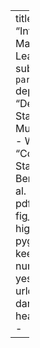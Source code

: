 
---
title: "Introduction to Machine Learning"
subtitle: `r params$set_title`
department: "Department of Statistics -- LMU Munich"
author:
- Working Group "Computational Statistics" -- Bernd Bischl et al.
pdf_document:
    fig_caption: yes
    highlight: pygments
    keep_tex: yes
    number_sections: yes
    toc: yes
urlcolor: darkgray
header-includes:
  - \usepackage[english]{babel}
  - \usepackage[utf8]{inputenc}
  - \usepackage{dsfont}
  - \usepackage{verbatim}
  - \usepackage{amsmath}
  - \usepackage{amsfonts}
  - \usepackage{csquotes}
  - \usepackage{multirow}
  - \usepackage{longtable}
  - \usepackage{enumerate}
  - \usepackage[absolute,overlay]{textpos}
  - \usepackage{psfrag}
  - \usepackage{algorithm}
  - \usepackage{algpseudocode}
  - \usepackage{eqnarray}
  - \usepackage{arydshln}
  - \usepackage{tabularx}
  - \usepackage{placeins}
  - \usepackage{tikz}
  - \usepackage{setspace}
  - \usepackage{colortbl}
  - \usepackage{mathtools}
  - \usepackage{wrapfig}
  - \usepackage{subfig}

---
\centering

\raggedright

\clearpage
